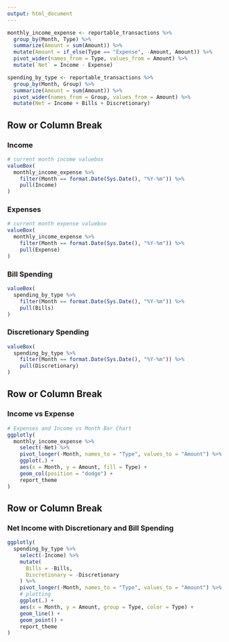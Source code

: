 ```yaml
---
output: html_document
---
```


```r
monthly_income_expense <- reportable_transactions %>%
  group_by(Month, Type) %>%
  summarize(Amount = sum(Amount)) %>%
  mutate(Amount = if_else(Type == "Expense", -Amount, Amount)) %>%
  pivot_wider(names_from = Type, values_from = Amount) %>%
  mutate(`Net` = Income - Expense)

spending_by_type <- reportable_transactions %>%
  group_by(Month, Group) %>%
  summarize(Amount = sum(Amount)) %>%
  pivot_wider(names_from = Group, values_from = Amount) %>%
  mutate(Net = Income + Bills + Discretionary)
```

## Row or Column Break

### Income
```r
# current month income valuebox
valueBox(
  monthly_income_expense %>%
    filter(Month == format.Date(Sys.Date(), "%Y-%m")) %>%
    pull(Income)
)
```

### Expenses
```r
# current month expense valuebox
valueBox(
  monthly_income_expense %>%
    filter(Month == format.Date(Sys.Date(), "%Y-%m")) %>%
    pull(Expense)
)
```

### Bill Spending
```r
valueBox(
  spending_by_type %>%
    filter(Month == format.Date(Sys.Date(), "%Y-%m")) %>%
    pull(Bills)
)
```


### Discretionary Spending
```r
valueBox(
  spending_by_type %>%
    filter(Month == format.Date(Sys.Date(), "%Y-%m")) %>%
    pull(Discretionary)
)
```

## Row or Column Break

### Income vs Expense
```r
# Expenses and Income vs Month Bar Chart
ggplotly(
  monthly_income_expense %>%
    select(-Net) %>%
    pivot_longer(-Month, names_to = "Type", values_to = "Amount") %>%
    ggplot(.) +
    aes(x = Month, y = Amount, fill = Type) +
    geom_col(position = "dodge") +
    report_theme
)
```

## Row or Column Break

### Net Income with Discretionary and Bill Spending

```r
ggplotly(
  spending_by_type %>%
    select(-Income) %>%
    mutate(
      Bills = -Bills,
      Discretionary = -Discretionary
    ) %>%
    pivot_longer(-Month, names_to = "Type", values_to = "Amount") %>%
    # plotting
    ggplot(.) + 
    aes(x = Month, y = Amount, group = Type, color = Type) +
    geom_line() +
    geom_point() +
    report_theme
)
```